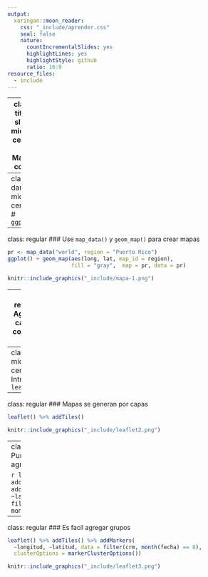 ```yaml
---
output:
  xaringan::moon_reader:
    css: "_include/aprender.css"
    seal: false
    nature:
      countIncrementalSlides: yes
      highlightLines: yes
      highlightStyle: github
      ratio: 16:9
resource_files:
  - include
---
```

---
class: title-slide, middle, center
# Mapas con R

---
class: dark, middle, center
# `ggplot2`

---
class: regular
### Use `map_data()` y `geom_map()` para crear mapas 

```r
pr <- map_data("world", region = "Puerto Rico")
ggplot() + geom_map(aes(long, lat, map_id = region), 
                    fill = "gray",  map = pr, data = pr) 
```
```r
knitr::include_graphics("_include/mapa-1.png")
```
---
class: regular
### Agrege más capas para completar el mapa

```r
ggplot() + geom_map(aes(long, lat, map_id = region), 
                    fill = "gray",  map = pr, data = pr) +
  geom_point(aes(longitud, latitud), size = 0.4, data = crm)
```
```r
knitr::include_graphics("_include/mapa-2.png")
```

---
class: dark, middle, center
# Introduciendo `leaflet`

---
class: regular
### Mapas se generan por capas

```r
leaflet() %>% addTiles() 
```
```r
knitr::include_graphics("_include/leaflet2.png")
```

---
class: regular
### Puntos de interes se agregan en otra capa

```r
leaflet() %>% addTiles() %>%
  addMarkers(~longitud, ~latitud, 
             data = filter(crm, month(fecha) == 8))
```
```r
knitr::include_graphics("_include/leaflet1.png")
```

---
class: regular
### Es facíl agregar grupos

```r
leaflet() %>% addTiles() %>% addMarkers(
  ~longitud, ~latitud, data = filter(crm, month(fecha) == 8), 
  clusterOptions = markerClusterOptions())
```
```r
knitr::include_graphics("_include/leaflet3.png")
```
